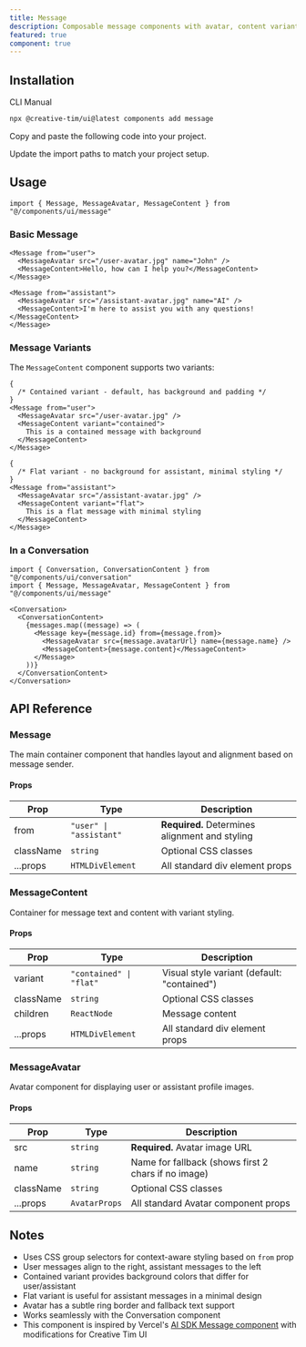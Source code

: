 ```yaml
---
title: Message
description: Composable message components with avatar, content variants, and automatic styling for user and assistant messages.
featured: true
component: true
---
```


<ComponentPreview
  name="message-demo"
  description="A live scrolling message visualization."
  marginOff
/>

## Installation

<CodeTabs>

<TabsList>
  <TabsTrigger value="cli">CLI</TabsTrigger>
  <TabsTrigger value="manual">Manual</TabsTrigger>
</TabsList>
<TabsContent value="cli">

```bash
npx @creative-tim/ui@latest components add message
```

</TabsContent>

<TabsContent value="manual">

<Steps>

<Step>Copy and paste the following code into your project.</Step>

<ComponentSource name="message" title="components/ui/message.tsx" />

<Step>Update the import paths to match your project setup.</Step>

</Steps>

</TabsContent>

</CodeTabs>

## Usage

```tsx showLineNumbers
import { Message, MessageAvatar, MessageContent } from "@/components/ui/message"
```

### Basic Message

```tsx showLineNumbers
<Message from="user">
  <MessageAvatar src="/user-avatar.jpg" name="John" />
  <MessageContent>Hello, how can I help you?</MessageContent>
</Message>

<Message from="assistant">
  <MessageAvatar src="/assistant-avatar.jpg" name="AI" />
  <MessageContent>I'm here to assist you with any questions!</MessageContent>
</Message>
```

### Message Variants

The `MessageContent` component supports two variants:

```tsx showLineNumbers
{
  /* Contained variant - default, has background and padding */
}
<Message from="user">
  <MessageAvatar src="/user-avatar.jpg" />
  <MessageContent variant="contained">
    This is a contained message with background
  </MessageContent>
</Message>

{
  /* Flat variant - no background for assistant, minimal styling */
}
<Message from="assistant">
  <MessageAvatar src="/assistant-avatar.jpg" />
  <MessageContent variant="flat">
    This is a flat message with minimal styling
  </MessageContent>
</Message>
```

### In a Conversation

```tsx showLineNumbers
import { Conversation, ConversationContent } from "@/components/ui/conversation"
import { Message, MessageAvatar, MessageContent } from "@/components/ui/message"

<Conversation>
  <ConversationContent>
    {messages.map((message) => (
      <Message key={message.id} from={message.from}>
        <MessageAvatar src={message.avatarUrl} name={message.name} />
        <MessageContent>{message.content}</MessageContent>
      </Message>
    ))}
  </ConversationContent>
</Conversation>
```

## API Reference

### Message

The main container component that handles layout and alignment based on message sender.

#### Props

| Prop      | Type                    | Description                                    |
| --------- | ----------------------- | ---------------------------------------------- |
| from      | `"user" \| "assistant"` | **Required.** Determines alignment and styling |
| className | `string`                | Optional CSS classes                           |
| ...props  | `HTMLDivElement`        | All standard div element props                 |

### MessageContent

Container for message text and content with variant styling.

#### Props

| Prop      | Type                    | Description                                 |
| --------- | ----------------------- | ------------------------------------------- |
| variant   | `"contained" \| "flat"` | Visual style variant (default: "contained") |
| className | `string`                | Optional CSS classes                        |
| children  | `ReactNode`             | Message content                             |
| ...props  | `HTMLDivElement`        | All standard div element props              |

### MessageAvatar

Avatar component for displaying user or assistant profile images.

#### Props

| Prop      | Type          | Description                                         |
| --------- | ------------- | --------------------------------------------------- |
| src       | `string`      | **Required.** Avatar image URL                      |
| name      | `string`      | Name for fallback (shows first 2 chars if no image) |
| className | `string`      | Optional CSS classes                                |
| ...props  | `AvatarProps` | All standard Avatar component props                 |

## Notes

- Uses CSS group selectors for context-aware styling based on `from` prop
- User messages align to the right, assistant messages to the left
- Contained variant provides background colors that differ for user/assistant
- Flat variant is useful for assistant messages in a minimal design
- Avatar has a subtle ring border and fallback text support
- Works seamlessly with the Conversation component
- This component is inspired by Vercel's [AI SDK Message component](https://ai-sdk.dev/elements/components/message) with modifications for Creative Tim UI
